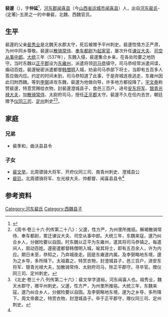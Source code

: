 '''裴邃'''（{{bd|？||？||}}），字'''仲延'''<ref name=autogenerated1>{{Citation| last= | first=| author-link=邹冬珍  卫文革| year=2006年| title=《山西运城出土几盒裴氏墓志》| periodical=《文物世界》| volume=| issue=04期| pages=24-30| url=https://kns.cnki.net/KCMS/detail/detail.aspx?dbcode=CJFQ&dbname=CJFD2006&filename=WWJK200604006&v=MDU3ODR1eFlTN0RoMVQzcVRyV00xRnJDVVI3cWZadWRuRnk3bldyM01NanJCWmJHNEh0Zk1xNDlGWW9SOGVYMUw= | doi=| oclc=}}</ref>，[[河东郡_(中国)|河东郡]][[闻喜县|闻喜县]]（今[[山西省|山西省]][[运城市|运城市]][[闻喜县|闻喜县]]）人，出自[[河东裴氏|河东裴氏]]-{定著}-五房之一的中眷裴，北魏、西魏官员。

==生平==
裴邃的父亲[[裴秀业|裴秀业]]是北魏天水郡太守，死后被赠予平州刺史。裴邃性情方正严肃，为州中同乡尊敬。裴邃以[[散骑常侍|散骑常侍]]、[[奉车都尉|奉车都尉]]为[[起家官|起家官]]，屡次升任[[谏议大夫|谏议大夫]]、[[司空从事中郎|司空从事中郎]]。[[大统_(西魏)|大统]]三年（537年），东魏入侵，裴邃集合乡亲，在各处险要之地防守。当时东魏以[[正平郡|正平郡]]设为[[东雍州|东雍州]]，派遣将领[[司马恭|司马恭]]镇守。司马恭经常派遣间谍，煽动百姓。裴邃秘密派遣都督[[韩僧明|韩僧明]]入城，劝谕司马恭部下将士，当即有五百多人答应做内应。约定的时间未到，司马恭知道了此事，于是弃城连夜逃走，东雍州因此归附西魏。等到[[李弼|李弼]]进攻东魏，裴邃为他做向导，许多地方都投降了。[[宇文泰|宇文泰]]称赞裴邃，特意赏赐给衣物，封裴邃澄城县子，食邑三百户，进号[[安东将军|安东将军]]、[[银青光禄大夫|银青光禄大夫]]，加[[散骑常侍|散骑常侍]]、太尉府司马，授任[[正平郡|正平郡]]太守。裴邃不久在任内去世，朝廷赠予[[仪同三司|仪同三司]]、[[定州_(北魏)|定州]]刺史<ref>《周书·卷三十六·列传第二十八》：父邃，性方严，为州里所推挹。解褐散骑常侍、奉车都尉，累迁谏议大夫、司空从事中郎。大统三年，东魏来寇，邃乃纠合乡人，分据险要以自固。时东魏以正平为东雍州，遣其将司马恭镇之。每遣间人，扇动百姓。邃密遣都督韩僧明入城，喻其将士，即有五百余人，许为内应。期日未至，恭知之，乃弃城夜走。因是东雍遂内属。及李弼略地东境，邃为之乡导，多所降下。太祖嘉之，特赏衣物，封澄城县子，邑三百户，进安东将军、银青光禄大夫，加散骑常侍、太尉府司马，除正平郡守。寻卒官。赠仪同三司、定州刺史。</ref><ref>《北史·卷三十八·列传第二十六》：裴文举字道裕，河东闻喜人也。祖秀业，魏天水郡守，赠平州刺史。父邃，性方严，为州里所推挹。大统三年，东魏来寇，邃乃纠合乡人，分据险要以自固。及李弼略地东境，邃为之乡导，多所降下。周文帝嘉之，特赏衣物，封澄城县子。卒于正平郡守，赠仪同三司、定州刺史。</ref>。

==家庭==
===兄弟===
*裴季和，曲沃县县令

===子女===
*[[裴文举|裴文举]]，北周骠骑大将军、开府仪同三司、南青州刺史、澄城县公
*[[裴玑|裴玑]]，北周骠骑将军、左光禄大夫、帅都督、闻喜县县令<ref name=autogenerated1 />

==参考资料==
{{reflist}}

[[Category:河东裴氏|Category:河东裴氏]]
[[Category:西魏县子|Category:西魏县子]]